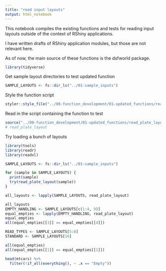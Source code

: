 ```yaml
---
title: "read input layouts"
output: html_notebook
---
```


This notebook compiles the existing functions and tests for reading input layouts outside of the context of RShiny applications.

I have written drafts of RShiny application modules, but those are not relevant here. 

As of now, the main source of these functions is the dsfworld package. 

```r
library(tidyverse)
```
Get sample layout directories to test updated function
```r
SAMPLE_LAYOUTS <- fs::dir_ls("../01-sample_inputs")
```

Style the function script
```r
styler::style_file("../00-function_development/01-updated_functions/read_plate_layout.R")
```
Read in the script containing the function to test
```r
source("../00-function_development/01-updated_functions/read_plate_layout.R")
# read_plate_layout
```

Try loading a bunch of layouts
```r
library(tools)
library(readr)
library(readxl)

SAMPLE_LAYOUTS <- fs::dir_ls("../01-sample_inputs")

for (sample in SAMPLE_LAYOUTS) {
  print(sample)
  try(read_plate_layout(sample))
}

all_layouts <- lapply(SAMPLE_LAYOUTS, read_plate_layout)
```

```r
all_layouts
EMPTY_HANDLING <- SAMPLE_LAYOUTS[c(1:4, 9)]
equal_empties <- lapply(EMPTY_HANDLING, read_plate_layout)
equal_empties
all(equal_empties[[3]] == equal_empties[[4]])

READ_TYPES <- SAMPLE_LAYOUTS[5:8]
STANDARD <- SAMPLE_LAYOUTS[10]

all(equal_empties)
all(equal_empties[[1]] == equal_empties[[1]])
```

```r
head(mtcars) %>%
  filter(!if_all(everything(), ~ .x == "Empty"))
```


